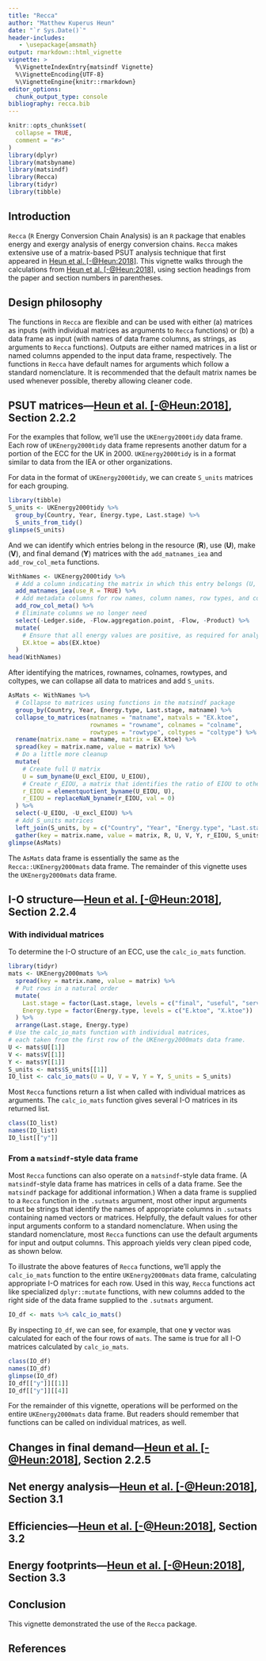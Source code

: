 ```yaml
---
title: "Recca"
author: "Matthew Kuperus Heun"
date: "`r Sys.Date()`"
header-includes:
   - \usepackage{amsmath}
output: rmarkdown::html_vignette
vignette: >
  %\VignetteIndexEntry{matsindf Vignette}
  %\VignetteEncoding{UTF-8}
  %\VignetteEngine{knitr::rmarkdown}
editor_options: 
  chunk_output_type: console
bibliography: recca.bib
---
```


```r
knitr::opts_chunk$set(
  collapse = TRUE,
  comment = "#>"
)
library(dplyr)
library(matsbyname)
library(matsindf)
library(Recca)
library(tidyr)
library(tibble)
```

<!-- Establish some helpful LaTeX shortcuts for equations -->
\newcommand{\transpose}[1]{#1^\mathrm{T}}
\newcommand{\inverse}[1]{#1^{\mathrm{-}1}}
\newcommand{\mat}[1]{\mathbf{#1}}
\newcommand{\colvec}[1]{\mathbf{#1}}
\newcommand{\rowvec}[1]{\transpose{\colvec{#1}}}
\newcommand{\inversetranspose}[1]{\transpose{\left( \inverse{\mat{#1}} \right)}}
\newcommand{\transposeinverse}[1]{\inverse{\left( \transpose{\mat{#1}} \right)}}
\newcommand{\hatinv}[1]{\inverse{\widehat{#1}}}

## Introduction

`Recca` (`R` Energy Conversion Chain Analysis)
is an `R` package that enables
energy and exergy analysis of energy conversion chains.
`Recca` makes extensive use of a matrix-based PSUT analysis technique
that first appeared in 
[Heun et al. [-@Heun:2018]](https://doi.org/10.1016/j.apenergy.2018.05.109).
This vignette walks through the calculations from [Heun et al. [-@Heun:2018]](https://doi.org/10.1016/j.apenergy.2018.05.109),
using section headings from the paper and section numbers in parentheses.


## Design philosophy

The functions in `Recca` are flexible and can be used with either
(a) matrices as inputs 
(with individual matrices as arguments to `Recca` functions)
or 
(b) a data frame as input
(with names of data frame columns, as strings, as arguments to `Recca` functions).
Outputs are either 
named matrices in a list
or
named columns appended to the input data frame, respectively.
The functions in `Recca` have default names for arguments which follow a standard nomenclature.
It is recommended that the default matrix names be used whenever possible, 
thereby allowing cleaner code.


## PSUT matrices---[Heun et al. [-@Heun:2018]](https://doi.org/10.1016/j.apenergy.2018.05.109), Section 2.2.2

For the examples that follow, we'll use the `UKEnergy2000tidy` data frame.
Each row of `UKEnergy2000tidy` data frame represents 
another datum for a portion of the ECC for the UK in 2000.
`UKEnergy2000tidy` is in a format similar to data from the IEA or other organizations.

For data in the format of `UKEnergy2000tidy`, 
we can create `S_units` matrices for each grouping.

```r
library(tibble)
S_units <- UKEnergy2000tidy %>%
  group_by(Country, Year, Energy.type, Last.stage) %>%
  S_units_from_tidy()
glimpse(S_units)
```

And we can identify which entries belong in the
resource ($\mat{R}$), use ($\mat{U}$), make ($\mat{V}$), and
final demand ($\mat{Y}$) matrices 
with the `add_matnames_iea` and `add_row_col_meta` functions.

```r
WithNames <- UKEnergy2000tidy %>%
  # Add a column indicating the matrix in which this entry belongs (U, V, or Y).
  add_matnames_iea(use_R = TRUE) %>%
  # Add metadata columns for row names, column names, row types, and column types.
  add_row_col_meta() %>% 
  # Eliminate columns we no longer need
  select(-Ledger.side, -Flow.aggregation.point, -Flow, -Product) %>%
  mutate(
    # Ensure that all energy values are positive, as required for analysis.
    EX.ktoe = abs(EX.ktoe)
  )
head(WithNames)
```

After identifying the matrices, rownames, colnames, rowtypes, and coltypes, 
we can collapse all data to matrices and add `S_units`.

```r
AsMats <- WithNames %>%
  # Collapse to matrices using functions in the matsindf package
  group_by(Country, Year, Energy.type, Last.stage, matname) %>%
  collapse_to_matrices(matnames = "matname", matvals = "EX.ktoe",
                       rownames = "rowname", colnames = "colname",
                       rowtypes = "rowtype", coltypes = "coltype") %>%
  rename(matrix.name = matname, matrix = EX.ktoe) %>%
  spread(key = matrix.name, value = matrix) %>%
  # Do a little more cleanup
  mutate(
    # Create full U matrix
    U = sum_byname(U_excl_EIOU, U_EIOU),
    # Create r_EIOU, a matrix that identifies the ratio of EIOU to other energy consumed.
    r_EIOU = elementquotient_byname(U_EIOU, U),
    r_EIOU = replaceNaN_byname(r_EIOU, val = 0)
  ) %>%
  select(-U_EIOU, -U_excl_EIOU) %>%
  # Add S_units matrices
  left_join(S_units, by = c("Country", "Year", "Energy.type", "Last.stage")) %>%
  gather(key = matrix.name, value = matrix, R, U, V, Y, r_EIOU, S_units)
glimpse(AsMats)
```

The `AsMats` data frame is essentially the same as the `Recca::UKEnergy2000mats` data frame.
The remainder of this vignette uses the `UKEnergy2000mats` data frame.


## I-O structure---[Heun et al. [-@Heun:2018]](https://doi.org/10.1016/j.apenergy.2018.05.109), Section 2.2.4


### With individual matrices

To determine the I-O structure of an ECC, use the `calc_io_mats` function.

```r
library(tidyr)
mats <- UKEnergy2000mats %>% 
  spread(key = matrix.name, value = matrix) %>% 
  # Put rows in a natural order
  mutate(
    Last.stage = factor(Last.stage, levels = c("final", "useful", "services")),
    Energy.type = factor(Energy.type, levels = c("E.ktoe", "X.ktoe"))
  ) %>% 
  arrange(Last.stage, Energy.type) 
# Use the calc_io_mats function with individual matrices, 
# each taken from the first row of the UKEnergy2000mats data frame.
U <- mats$U[[1]]
V <- mats$V[[1]]
Y <- mats$Y[[1]]
S_units <- mats$S_units[[1]]
IO_list <- calc_io_mats(U = U, V = V, Y = Y, S_units = S_units)
```

Most `Recca` functions return a list when called with individual matrices as arguments.
The `calc_io_mats` function gives several I-O matrices in its returned list.

```r
class(IO_list)
names(IO_list)
IO_list[["y"]]
```

### From a `matsindf`-style data frame

Most `Recca` functions can also operate on a `matsindf`-style data frame.
(A `matsindf`-style data frame has matrices in cells of a data frame.
See the `matsindf` package for additional information.)
When a data frame is supplied to a `Recca` function in the `.sutmats` argument, 
most other input arguments must be strings 
that identify the names of appropriate columns in `.sutmats` containing 
named vectors or matrices.
Helpfully, the default values for other input arguments conform to a standard nomenclature.
When using the standard nomenclature, 
most `Recca` functions can use the default arguments
for input and output columns.
This approach yields very clean piped code, as shown below.

To illustrate the above features of `Recca` functions, 
we'll apply the `calc_io_mats` function to the entire `UKEnergy2000mats` data frame, 
calculating appropriate I-O matrices for each row.
Used in this way, `Recca` functions act like specialized `dplyr::mutate` functions,
with new columns added to the right side of the data frame supplied to the `.sutmats` argument.

```r
IO_df <- mats %>% calc_io_mats()
```

By inspecting `IO_df`, we can see, for example, 
that one $\colvec{y}$ vector was calculated for 
each of the four rows of `mats`.
The same is true for all I-O matrices calculated by `calc_io_mats`.

```r
class(IO_df)
names(IO_df)
glimpse(IO_df)
IO_df[["y"]][[1]]
IO_df[["y"]][[4]]
```

For the remainder of this vignette, 
operations will be performed on the entire `UKEnergy2000mats` data frame.
But readers should remember that functions can be called on 
individual matrices, as well.


## Changes in final demand---[Heun et al. [-@Heun:2018]](https://doi.org/10.1016/j.apenergy.2018.05.109), Section 2.2.5


## Net energy analysis---[Heun et al. [-@Heun:2018]](https://doi.org/10.1016/j.apenergy.2018.05.109), Section 3.1


## Efficiencies---[Heun et al. [-@Heun:2018]](https://doi.org/10.1016/j.apenergy.2018.05.109), Section 3.2


## Energy footprints---[Heun et al. [-@Heun:2018]](https://doi.org/10.1016/j.apenergy.2018.05.109), Section 3.3





## Conclusion

This vignette demonstrated the use of the `Recca` package. 


## References

